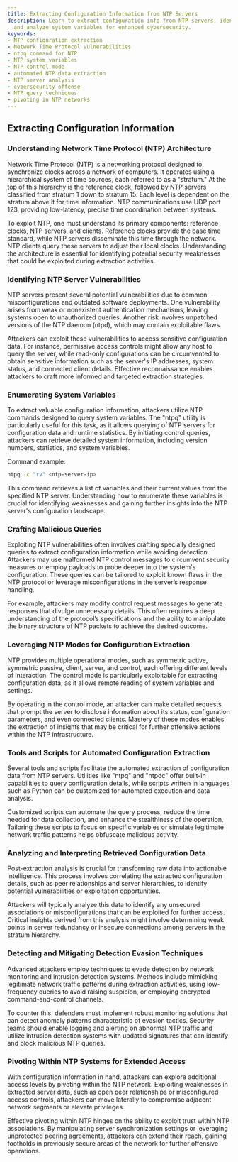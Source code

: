 ```yaml
---
title: Extracting Configuration Information from NTP Servers
description: Learn to extract configuration info from NTP servers, identify vulnerabilities,
  and analyze system variables for enhanced cybersecurity.
keywords:
- NTP configuration extraction
- Network Time Protocol vulnerabilities
- ntpq command for NTP
- NTP system variables
- NTP control mode
- automated NTP data extraction
- NTP server analysis
- cybersecurity offense
- NTP query techniques
- pivoting in NTP networks
---
```


## Extracting Configuration Information

### Understanding Network Time Protocol (NTP) Architecture

Network Time Protocol (NTP) is a networking protocol designed to synchronize clocks across a network of computers. It operates using a hierarchical system of time sources, each referred to as a "stratum." At the top of this hierarchy is the reference clock, followed by NTP servers classified from stratum 1 down to stratum 15. Each level is dependent on the stratum above it for time information. NTP communications use UDP port 123, providing low-latency, precise time coordination between systems.

To exploit NTP, one must understand its primary components: reference clocks, NTP servers, and clients. Reference clocks provide the base time standard, while NTP servers disseminate this time through the network. NTP clients query these servers to adjust their local clocks. Understanding the architecture is essential for identifying potential security weaknesses that could be exploited during extraction activities.

### Identifying NTP Server Vulnerabilities

NTP servers present several potential vulnerabilities due to common misconfigurations and outdated software deployments. One vulnerability arises from weak or nonexistent authentication mechanisms, leaving systems open to unauthorized queries. Another risk involves unpatched versions of the NTP daemon (ntpd), which may contain exploitable flaws.

Attackers can exploit these vulnerabilities to access sensitive configuration data. For instance, permissive access controls might allow any host to query the server, while read-only configurations can be circumvented to obtain sensitive information such as the server's IP addresses, system status, and connected client details. Effective reconnaissance enables attackers to craft more informed and targeted extraction strategies.

### Enumerating System Variables

To extract valuable configuration information, attackers utilize NTP commands designed to query system variables. The "ntpq" utility is particularly useful for this task, as it allows querying of NTP servers for configuration data and runtime statistics. By initiating control queries, attackers can retrieve detailed system information, including version numbers, statistics, and system variables.

Command example:
```bash
ntpq -c "rv" <ntp-server-ip>
```

This command retrieves a list of variables and their current values from the specified NTP server. Understanding how to enumerate these variables is crucial for identifying weaknesses and gaining further insights into the NTP server's configuration landscape.

### Crafting Malicious Queries

Exploiting NTP vulnerabilities often involves crafting specially designed queries to extract configuration information while avoiding detection. Attackers may use malformed NTP control messages to circumvent security measures or employ payloads to probe deeper into the system's configuration. These queries can be tailored to exploit known flaws in the NTP protocol or leverage misconfigurations in the server’s response handling.

For example, attackers may modify control request messages to generate responses that divulge unnecessary details. This often requires a deep understanding of the protocol’s specifications and the ability to manipulate the binary structure of NTP packets to achieve the desired outcome.

### Leveraging NTP Modes for Configuration Extraction

NTP provides multiple operational modes, such as symmetric active, symmetric passive, client, server, and control, each offering different levels of interaction. The control mode is particularly exploitable for extracting configuration data, as it allows remote reading of system variables and settings.

By operating in the control mode, an attacker can make detailed requests that prompt the server to disclose information about its status, configuration parameters, and even connected clients. Mastery of these modes enables the extraction of insights that may be critical for further offensive actions within the NTP infrastructure.

### Tools and Scripts for Automated Configuration Extraction

Several tools and scripts facilitate the automated extraction of configuration data from NTP servers. Utilities like "ntpq" and "ntpdc" offer built-in capabilities to query configuration details, while scripts written in languages such as Python can be customized for automated execution and data analysis.

Customized scripts can automate the query process, reduce the time needed for data collection, and enhance the stealthiness of the operation. Tailoring these scripts to focus on specific variables or simulate legitimate network traffic patterns helps obfuscate malicious activity.

### Analyzing and Interpreting Retrieved Configuration Data

Post-extraction analysis is crucial for transforming raw data into actionable intelligence. This process involves correlating the extracted configuration details, such as peer relationships and server hierarchies, to identify potential vulnerabilities or exploitation opportunities.

Attackers will typically analyze this data to identify any unsecured associations or misconfigurations that can be exploited for further access. Critical insights derived from this analysis might involve determining weak points in server redundancy or insecure connections among servers in the stratum hierarchy.

### Detecting and Mitigating Detection Evasion Techniques

Advanced attackers employ techniques to evade detection by network monitoring and intrusion detection systems. Methods include mimicking legitimate network traffic patterns during extraction activities, using low-frequency queries to avoid raising suspicion, or employing encrypted command-and-control channels.

To counter this, defenders must implement robust monitoring solutions that can detect anomaly patterns characteristic of evasion tactics. Security teams should enable logging and alerting on abnormal NTP traffic and utilize intrusion detection systems with updated signatures that can identify and block malicious NTP queries.

### Pivoting Within NTP Systems for Extended Access

With configuration information in hand, attackers can explore additional access levels by pivoting within the NTP network. Exploiting weaknesses in extracted server data, such as open peer relationships or misconfigured access controls, attackers can move laterally to compromise adjacent network segments or elevate privileges.

Effective pivoting within NTP hinges on the ability to exploit trust within NTP associations. By manipulating server synchronization settings or leveraging unprotected peering agreements, attackers can extend their reach, gaining footholds in previously secure areas of the network for further offensive operations.